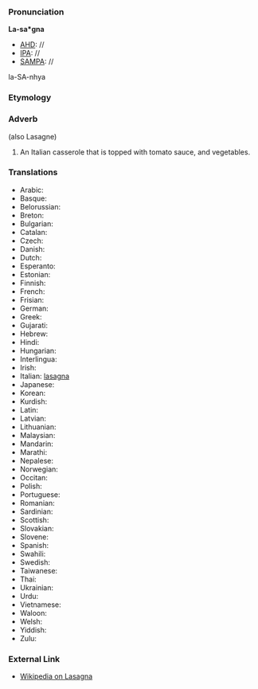 ===Pronunciation===

'''La-sa*gna'''
*[[AHD]]: //
*[[IPA]]: //
*[[SAMPA]]: //
la-SA-nhya
===Etymology===

===Adverb===

(also Lasagne)
#An Italian casserole that is topped with tomato sauce, and vegetables.

===Translations===

*Arabic:
*Basque:
*Belorussian:
*Breton:
*Bulgarian:
*Catalan:
*Czech:
*Danish:
*Dutch:
*Esperanto:
*Estonian:
*Finnish:
*French:
*Frisian:
*German:
*Greek:
*Gujarati:
*Hebrew:
*Hindi:
*Hungarian:
*Interlingua:
*Irish:
*Italian: [[lasagna]]
*Japanese:
*Korean:
*Kurdish:
*Latin:
*Latvian:
*Lithuanian:
*Malaysian:
*Mandarin:
*Marathi:
*Nepalese:
*Norwegian:
*Occitan:
*Polish:
*Portuguese:
*Romanian:
*Sardinian:
*Scottish:
*Slovakian:
*Slovene:
*Spanish:
*Swahili:
*Swedish:
*Taiwanese:
*Thai:
*Ukrainian:
*Urdu:
*Vietnamese:
*Waloon:
*Welsh:
*Yiddish:
*Zulu:

===External Link===

*[[wikipedia:en:Lasagna|Wikipedia on Lasagna]]